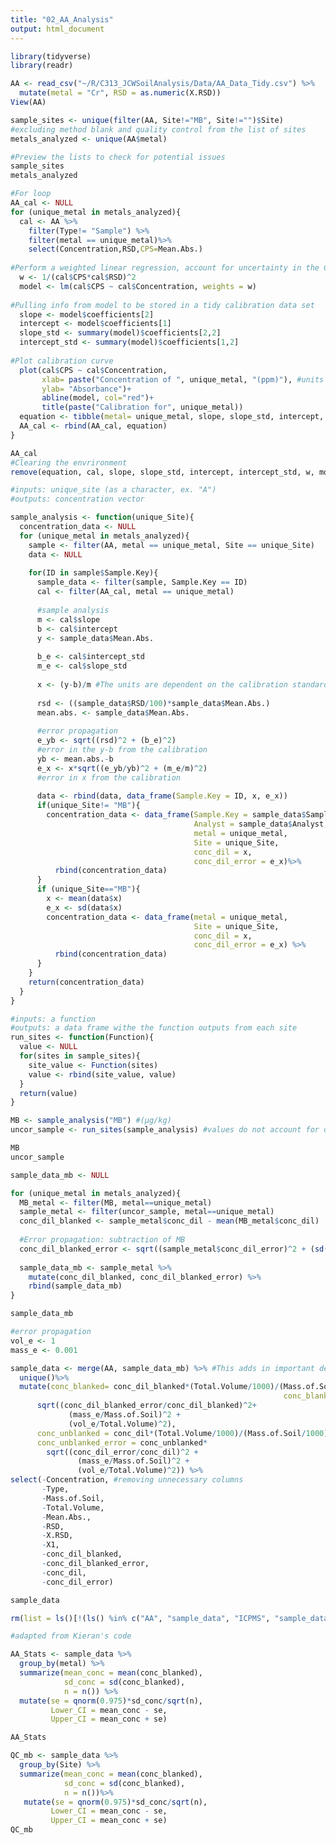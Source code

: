 ```yaml
---
title: "02_AA_Analysis"
output: html_document
---
```


```r
library(tidyverse)
library(readr)
```

```r
AA <- read_csv("~/R/C313_JCWSoilAnalysis/Data/AA_Data_Tidy.csv") %>%
  mutate(metal = "Cr", RSD = as.numeric(X.RSD))
View(AA)
```

```r
sample_sites <- unique(filter(AA, Site!="MB", Site!="")$Site)
#excluding method blank and quality control from the list of sites
metals_analyzed <- unique(AA$metal)

#Preview the lists to check for potential issues
sample_sites
metals_analyzed
```

```r
#For loop
AA_cal <- NULL
for (unique_metal in metals_analyzed){
  cal <- AA %>%
    filter(Type!= "Sample") %>%
    filter(metal == unique_metal)%>%
    select(Concentration,RSD,CPS=Mean.Abs.)
  
#Perform a weighted linear regression, account for uncertainty in the CPS by weighting the regression with the RSD readings  
  w <- 1/(cal$CPS*cal$RSD)^2
  model <- lm(cal$CPS ~ cal$Concentration, weights = w)
  
#Pulling info from model to be stored in a tidy calibration data set  
  slope <- model$coefficients[2]
  intercept <- model$coefficients[1]
  slope_std <- summary(model)$coefficients[2,2]
  intercept_std <- summary(model)$coefficients[1,2]
 
#Plot calibration curve   
  plot(cal$CPS ~ cal$Concentration,
       xlab= paste("Concentration of ", unique_metal, "(ppm)"), #units from the standard solution prepared at OHSU (µg/L)
       ylab= "Absorbance")+
       abline(model, col="red")+
       title(paste("Calibration for", unique_metal))
  equation <- tibble(metal= unique_metal, slope, slope_std, intercept, intercept_std)
  AA_cal <- rbind(AA_cal, equation)
}

AA_cal
#Clearing the envrironment
remove(equation, cal, slope, slope_std, intercept, intercept_std, w, model, unique_metal)
```

```r
#inputs: unique_site (as a character, ex. "A")
#outputs: concentration vector

sample_analysis <- function(unique_Site){
  concentration_data <- NULL
  for (unique_metal in metals_analyzed){
    sample <- filter(AA, metal == unique_metal, Site == unique_Site)
    data <- NULL
    
    for(ID in sample$Sample.Key){
      sample_data <- filter(sample, Sample.Key == ID)
      cal <- filter(AA_cal, metal == unique_metal)
      
      #sample analysis
      m <- cal$slope
      b <- cal$intercept
      y <- sample_data$Mean.Abs.
      
      b_e <- cal$intercept_std
      m_e <- cal$slope_std
      
      x <- (y-b)/m #The units are dependent on the calibration standards (Kg/mL)
      
      rsd <- ((sample_data$RSD/100)*sample_data$Mean.Abs.)
      mean.abs. <- sample_data$Mean.Abs.
      
      #error propagation
      e_yb <- sqrt((rsd)^2 + (b_e)^2) 
      #error in the y-b from the calibration
      yb <- mean.abs.-b
      e_x <- x*sqrt((e_yb/yb)^2 + (m_e/m)^2)
      #error in x from the calibration
      
      data <- rbind(data, data_frame(Sample.Key = ID, x, e_x))
      if(unique_Site!= "MB"){
        concentration_data <- data_frame(Sample.Key = sample_data$Sample.Key,
                                         Analyst = sample_data$Analyst,
                                         metal = unique_metal,
                                         Site = unique_Site,
                                         conc_dil = x,
                                         conc_dil_error = e_x)%>%
          rbind(concentration_data)
      }
      if (unique_Site=="MB"){
        x <- mean(data$x)
        e_x <- sd(data$x)
        concentration_data <- data_frame(metal = unique_metal,
                                         Site = unique_Site,
                                         conc_dil = x,
                                         conc_dil_error = e_x) %>%
          rbind(concentration_data)
      }
    }
    return(concentration_data)
  }
}
```

```r
#inputs: a function
#outputs: a data frame withe the function outputs from each site
run_sites <- function(Function){
  value <- NULL
  for(sites in sample_sites){
    site_value <- Function(sites)
    value <- rbind(site_value, value)
  }
  return(value)
}
```

```r
MB <- sample_analysis("MB") #(µg/kg)
uncor_sample <- run_sites(sample_analysis) #values do not account for dilutions (µg/kg)

MB
uncor_sample
```

```r
sample_data_mb <- NULL

for (unique_metal in metals_analyzed){
  MB_metal <- filter(MB, metal==unique_metal)
  sample_metal <- filter(uncor_sample, metal==unique_metal)
  conc_dil_blanked <- sample_metal$conc_dil - mean(MB_metal$conc_dil)
  
  #Error propagation: subtraction of MB
  conc_dil_blanked_error <- sqrt((sample_metal$conc_dil_error)^2 + (sd(MB_metal$conc_dil))^2)
  
  sample_data_mb <- sample_metal %>%
    mutate(conc_dil_blanked, conc_dil_blanked_error) %>%
    rbind(sample_data_mb)
}

sample_data_mb
```

```r
#error propagation
vol_e <- 1
mass_e <- 0.001

sample_data <- merge(AA, sample_data_mb) %>% #This adds in important details such as soil mass
  unique()%>%
  mutate(conc_blanked= conc_dil_blanked*(Total.Volume/1000)/(Mass.of.Soil/1000),
                                                             conc_blanked_error = conc_blanked*
      sqrt((conc_dil_blanked_error/conc_dil_blanked)^2+
             (mass_e/Mass.of.Soil)^2 +
             (vol_e/Total.Volume)^2),
      conc_unblanked = conc_dil*(Total.Volume/1000)/(Mass.of.Soil/1000),
      conc_unblanked_error = conc_unblanked*
        sqrt((conc_dil_error/conc_dil)^2 +
               (mass_e/Mass.of.Soil)^2 +
               (vol_e/Total.Volume)^2)) %>%
select(-Concentration, #removing unnecessary columns
       -Type,
       -Mass.of.Soil,
       -Total.Volume,
       -Mean.Abs.,
       -RSD,
       -X.RSD,
       -X1,
       -conc_dil_blanked,
       -conc_dil_blanked_error,
       -conc_dil,
       -conc_dil_error)

sample_data
```

```r
rm(list = ls()[!(ls() %in% c("AA", "sample_data", "ICPMS", "sample_data_I"))])
```

```r

#adapted from Kieran's code

AA_Stats <- sample_data %>%
  group_by(metal) %>%
  summarize(mean_conc = mean(conc_blanked),
            sd_conc = sd(conc_blanked),
            n = n()) %>%
  mutate(se = qnorm(0.975)*sd_conc/sqrt(n),
         Lower_CI = mean_conc - se,
         Upper_CI = mean_conc + se)

AA_Stats
```

```r

QC_mb <- sample_data %>%
  group_by(Site) %>%
  summarize(mean_conc = mean(conc_blanked),
            sd_conc = sd(conc_blanked),
            n = n())%>%
   mutate(se = qnorm(0.975)*sd_conc/sqrt(n),
         Lower_CI = mean_conc - se,
         Upper_CI = mean_conc + se)
QC_mb
```